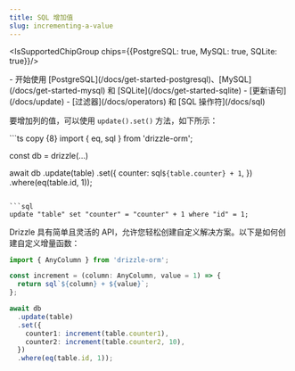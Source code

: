 ```yaml
---
title: SQL 增加值
slug: incrementing-a-value
---
```


<IsSupportedChipGroup chips={{PostgreSQL: true, MySQL: true, SQLite: true}}/>

<Prerequisites>
- 开始使用 [PostgreSQL](/docs/get-started-postgresql)、[MySQL](/docs/get-started-mysql) 和 [SQLite](/docs/get-started-sqlite)
- [更新语句](/docs/update)
- [过滤器](/docs/operators) 和 [SQL 操作符](/docs/sql)
</Prerequisites>

要增加列的值，可以使用 `update().set()` 方法，如下所示：

<Section>
```ts copy {8}
import { eq, sql } from 'drizzle-orm';

const db = drizzle(...)
  
await db
  .update(table)
  .set({
    counter: sql`${table.counter} + 1`,
  })
  .where(eq(table.id, 1));
```

```sql
update "table" set "counter" = "counter" + 1 where "id" = 1;
```
</Section>

Drizzle 具有简单且灵活的 API，允许您轻松创建自定义解决方案。以下是如何创建自定义增量函数：

```ts copy {4,10,11}
import { AnyColumn } from 'drizzle-orm';

const increment = (column: AnyColumn, value = 1) => {
  return sql`${column} + ${value}`;
};

await db
  .update(table)
  .set({
    counter1: increment(table.counter1),
    counter2: increment(table.counter2, 10),
  })
  .where(eq(table.id, 1));
```

